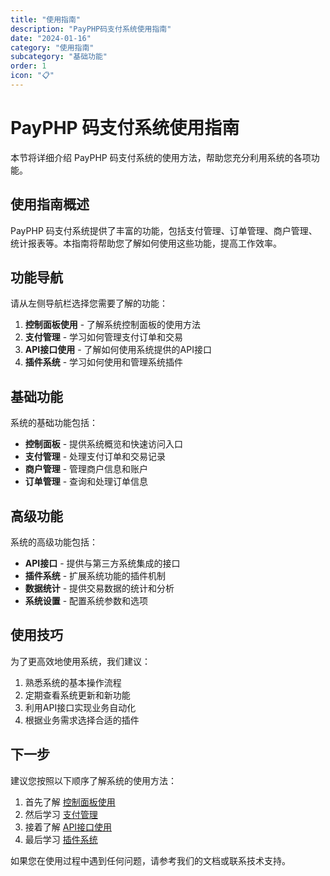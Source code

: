 ```yaml
---
title: "使用指南"
description: "PayPHP码支付系统使用指南"
date: "2024-01-16"
category: "使用指南"
subcategory: "基础功能"
order: 1
icon: "📋"
---
```


# PayPHP 码支付系统使用指南

本节将详细介绍 PayPHP 码支付系统的使用方法，帮助您充分利用系统的各项功能。

## 使用指南概述

PayPHP 码支付系统提供了丰富的功能，包括支付管理、订单管理、商户管理、统计报表等。本指南将帮助您了解如何使用这些功能，提高工作效率。

## 功能导航

请从左侧导航栏选择您需要了解的功能：

1. **控制面板使用** - 了解系统控制面板的使用方法
2. **支付管理** - 学习如何管理支付订单和交易
3. **API接口使用** - 了解如何使用系统提供的API接口
4. **插件系统** - 学习如何使用和管理系统插件

## 基础功能

系统的基础功能包括：

- **控制面板** - 提供系统概览和快速访问入口
- **支付管理** - 处理支付订单和交易记录
- **商户管理** - 管理商户信息和账户
- **订单管理** - 查询和处理订单信息

## 高级功能

系统的高级功能包括：

- **API接口** - 提供与第三方系统集成的接口
- **插件系统** - 扩展系统功能的插件机制
- **数据统计** - 提供交易数据的统计和分析
- **系统设置** - 配置系统参数和选项

## 使用技巧

为了更高效地使用系统，我们建议：

1. 熟悉系统的基本操作流程
2. 定期查看系统更新和新功能
3. 利用API接口实现业务自动化
4. 根据业务需求选择合适的插件

## 下一步

建议您按照以下顺序了解系统的使用方法：

1. 首先了解 [控制面板使用](/docs/dashboard)
2. 然后学习 [支付管理](/docs/payment)
3. 接着了解 [API接口使用](/docs/api)
4. 最后学习 [插件系统](/docs/plugins)

如果您在使用过程中遇到任何问题，请参考我们的文档或联系技术支持。